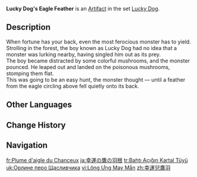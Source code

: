 {{Artifact Infobox
|image = Item Lucky Dog's Eagle Feather.png
|set   = Lucky Dog
|piece = Plume of Death
}}
{{Description|A monster once cornered an adventurer, but was then picked off by a hunting eagle... That eagle dropped this feather, which now carries some of the adventurer's good luck.}}
'''Lucky Dog's Eagle Feather''' is an [[Artifact]] in the set [[Lucky Dog]].

==Description==
When fortune has your back, even the most ferocious monster has to yield.<br>Strolling in the forest, the boy known as Lucky Dog had no idea that a monster was lurking nearby, having singled him out as its prey.<br>The boy became distracted by some colorful mushrooms, and the monster pounced. He leaped out and landed on the poisonous mushrooms, stomping them flat.<br>This was going to be an easy hunt, the monster thought &mdash; until a feather from the eagle circling above fell quietly onto its back.

==Other Languages==
{{Other Languages
|en      = Lucky Dog's Eagle Feather
|zhs     = 幸运儿鹰羽
|zhs_rm  = Xìngyùn'ér Yīng Yǔ
|zht     = 幸運兒鷹羽
|zht_rm  = Xìngyùn'ér Yīng Yǔ
|zh_tl   = Lucky Dog Eagle Feather
|ja      = 幸運の鷹の羽根
|ja_rm   = Kou'un no Washi no Hane
|ja_tl   = Eagle Feather of Good Luck
|ko      = 행운아의 독수리깃
|ko_rm   = Haeng'una-ui Doksuri-git
|ko_tl   = Lucky Person's Eagle Feather
|es      = Pluma de Águila del Afortunado
|es_tl   = Eagle Feather of the Lucky One
|fr      = Plume d'aigle du Chanceux
|fr_tl   = Eagle Feather of the Lucky One
|ru      = Орлиное перо везунчика
|ru_tl   = {{Lex|Lucky Dog|ru}}'s Eagle Feather
|th      = Lucky Dog's Eagle Feather
|vi      = Lông Ưng May Mắn
|vi_tl   = 
|de      = Glücksfeder
|de_tl   = Lucky Feather
|id      = Lucky Dog's Eagle Feather
|pt      = Pena de Águia do Sortudo
|pt_tl   = 
|tr      = Bahtı Açığın Kartal Tüyü
|tr_tl   = Lucky One's Eagle Feather
|it      = Piuma d'aquila di Fortunello
|it_tl   = 
}}

==Change History==
{{Change History|1.0}}

==Navigation==
{{Artifact Set Navbox|Lucky Dog}}

[[fr:Plume d'aigle du Chanceux]]
[[ja:幸運の鷹の羽根]]
[[tr:Bahtı Açığın Kartal Tüyü]]
[[uk:Орлине перо Щасливчика]]
[[vi:Lông Ưng May Mắn]]
[[zh:幸運兒鷹羽]]